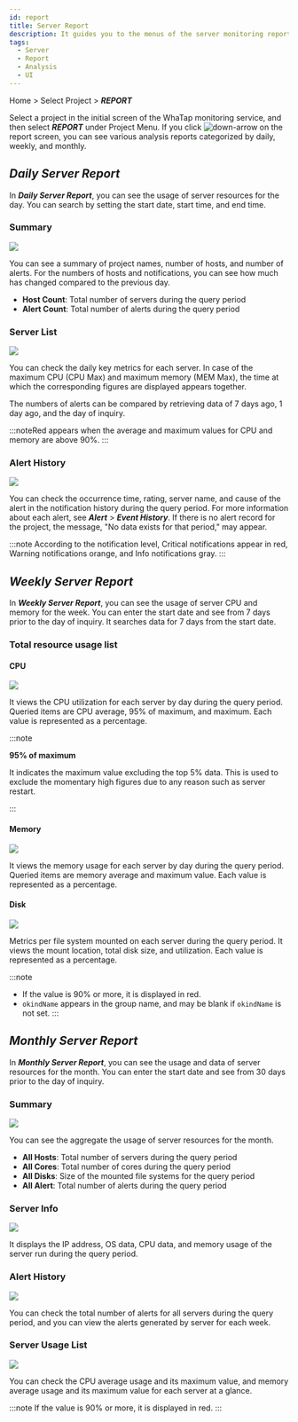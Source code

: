 ```yaml
---
id: report
title: Server Report
description: It guides you to the menus of the server monitoring report.
tags:
  - Server
  - Report
  - Analysis
  - UI
---
```


Home > Select Project > **_REPORT_**

Select a project in the initial screen of the WhaTap monitoring service, and then select **_REPORT_** under Project Menu. If you click ![down-arrow](/img/down-arrow.svg) on the report screen, you can see various analysis reports categorized by daily, weekly, and monthly.

## **_Daily Server Report_**

In **_Daily Server Report_**, you can see the usage of server resources for the day. You can search by setting the start date, start time, and end time.

### Summary

![](https://img.whatap.io/media/images/server_daily_report_01.png)

You can see a summary of project names, number of hosts, and number of alerts. For the numbers of hosts and notifications, you can see how much has changed compared to the previous day.

-   **Host Count**: Total number of servers during the query period
-   **Alert Count**: Total number of alerts during the query period

### Server List

![](https://img.whatap.io/media/images/server_daily_report_02.png)

You can check the daily key metrics for each server. In case of the maximum CPU (CPU Max) and maximum memory (MEM Max), the time at which the corresponding figures are displayed appears together.

The numbers of alerts can be compared by retrieving data of 7 days ago, 1 day ago, and the day of inquiry.

:::note<span class='loger'>Red</span> appears when the average and maximum values for CPU and memory are above 90%.
:::

### Alert History

![](https://img.whatap.io/media/images/server_daily_report_03.png)

You can check the occurrence time, rating, server name, and cause of the alert in the notification history during the query period.
For more information about each alert, see **_Alert_** > **_Event History_**.
If there is no alert record for the project, the message, "No data exists for that period," may appear.

:::note
According to the notification level, <span class='loger'>Critical</span> notifications appear in <span class='loger'>red</span>, <span class='wer'>Warning</span> notifications <span class='wer'>orange</span>, and <span class='mstop'>Info</span> notifications <span class='mstop'>gray</span>.
:::

## **_Weekly Server Report_**

In **_Weekly Server Report_**, you can see the usage of server CPU and memory for the week.
You can enter the start date and see from 7 days prior to the day of inquiry.
It searches data for 7 days from the start date.

### Total resource usage list

#### CPU

![](https://img.whatap.io/media/images/server_weekly_report_01.png)

It views the CPU utilization for each server by day during the query period.
Queried items are CPU average, 95% of maximum, and maximum. Each value is represented as a percentage.

:::note 

**95% of maximum**

It indicates the maximum value excluding the top 5% data. This is used to exclude the momentary high figures due to any reason such as server restart.

:::

#### Memory

![](https://img.whatap.io/media/images/server_weekly_report_02.png)

It views the memory usage for each server by day during the query period.
Queried items are memory average and maximum value. Each value is represented as a percentage.

#### Disk

![](https://img.whatap.io/media/images/server_weekly_report_03.png)

Metrics per file system mounted on each server during the query period.
It views the mount location, total disk size, and utilization. Each value is represented as a percentage.

:::note

-   If the value is 90% or more, it is displayed in <span class='loger'>red</span>. 
-   `okindName` appears in the group name, and may be blank if `okindName` is not set.
    :::

## **_Monthly Server Report_**

In **_Monthly Server Report_**, you can see the usage and data of server resources for the month.
You can enter the start date and see from 30 days prior to the day of inquiry.

### Summary

![](https://img.whatap.io/media/images/server_monthly_report_01.png)

You can see the aggregate the usage of server resources for the month.

-   **All Hosts**: Total number of servers during the query period
-   **All Cores**: Total number of cores during the query period
-   **All Disks**: Size of the mounted file systems for the query period
-   **All Alert**: Total number of alerts during the query period

### Server Info

![](https://img.whatap.io/media/images/server_monthly_report_02.png)

It displays the IP address, OS data, CPU data, and memory usage of the server run during the query period.

### Alert History

![](https://img.whatap.io/media/images/server_monthly_report_03.png)

You can check the total number of alerts for all servers during the query period, and you can view the alerts generated by server for each week.

### Server Usage List

![](https://img.whatap.io/media/images/server_monthly_report_04.png)

You can check the CPU average usage and its maximum value, and memory average usage and its maximum value for each server at a glance.

:::note
If the value is 90% or more, it is displayed in <span class='loger'>red</span>. 
:::
